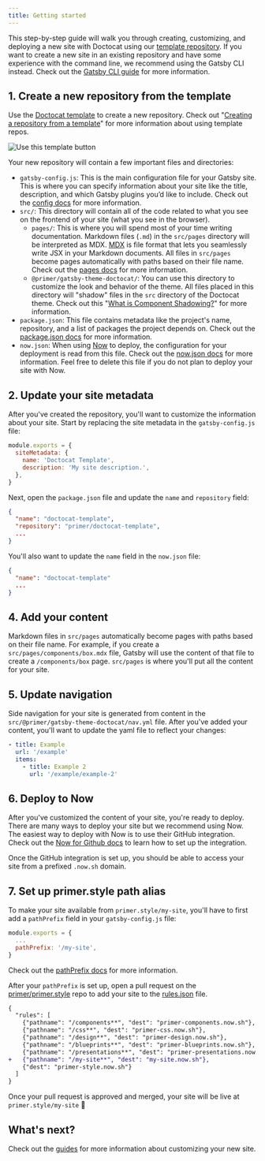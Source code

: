 ```yaml
---
title: Getting started
---
```


This step-by-step guide will walk you through creating, customizing, and deploying a new site with Doctocat using our [template repository](<](https://github.com/primer/doctocat-starter)>). If you want to create a new site in an existing repository and have some experience with the command line, we recommend using the Gatsby CLI instead. Check out the [Gatsby CLI guide](/guides/gatsby-cli) for more information.

## 1. Create a new repository from the template

Use the [Doctocat template](https://github.com/primer/doctocat-starter) to create a new repository. Check out "[Creating a repository from a template](https://help.github.com/en/articles/creating-a-repository-from-a-template)" for more information about using template repos.

![Use this template button](https://help.github.com/assets/images/help/repository/use-this-template-button.png)

Your new repository will contain a few important files and directories:

- `gatsby-config.js`: This is the main configuration file for your Gatsby site. This is where you can specify information about your site like the title, description, and which Gatsby plugins you’d like to include. Check out the [config docs](https://www.gatsbyjs.org/docs/gatsby-config/) for more information.
- `src/`: This directory will contain all of the code related to what you see on the frontend of your site (what you see in the browser).
  - `pages/`: This is where you will spend most of your time writing documentation. Markdown files (`.md`) in the `src/pages` directory will be interpreted as MDX. [MDX](https://mdxjs.com/) is file format that lets you seamlessly write JSX in your Markdown documents. All files in `src/pages` become pages automatically with paths based on their file name. Check out the [pages docs](https://www.gatsbyjs.org/docs/recipes/#creating-pages) for more information.
  - `@primer/gatsby-theme-doctocat/`: You can use this directory to customize the look and behavior of the theme. All files placed in this directory will "shadow" files in the `src` directory of the Doctocat theme. Check out this "[What is Component Shadowing?](https://www.gatsbyjs.org/blog/2019-04-29-component-shadowing/)" for more information.
- `package.json`: This file contains metadata like the project's name, repository, and a list of packages the project depends on. Check out the [package.json docs](https://docs.npmjs.com/files/package.json) for more information.
- `now.json`: When using [Now](https://zeit.co/now) to deploy, the configuration for your deployment is read from this file. Check out the [now.json docs](https://zeit.co/docs/v2/deployments/configuration/?query=now.json) for more information. Feel free to delete this file if you do not plan to deploy your site with Now.

## 2. Update your site metadata

After you've created the repository, you'll want to customize the information about your site. Start by replacing the site metadata in the `gatsby-config.js` file:

```js
module.exports = {
  siteMetadata: {
    name: 'Doctocat Template',
    description: 'My site description.',
  },
}
```

Next, open the `package.json` file and update the `name` and `repository` field:

```json
{
  "name": "doctocat-template",
  "repository": "primer/doctocat-template",
  ...
}
```

You'll also want to update the `name` field in the `now.json` file:

```json
{
  "name": "doctocat-template"
  ...
}
```

## 4. Add your content

Markdown files in `src/pages` automatically become pages with paths based on their file name. For example, if you create a `src/pages/components/box.mdx` file, Gatsby will use the content of that file to create a `/components/box` page. `src/pages` is where you'll put all the content for your site.

## 5. Update navigation

Side navigation for your site is generated from content in the `src/@primer/gatsby-theme-doctocat/nav.yml` file. After you've added your content, you'll want to update the yaml file to reflect your changes:

```yml
- title: Example
  url: '/example'
  items:
    - title: Example 2
      url: '/example/example-2'
```

## 6. Deploy to Now

After you've customized the content of your site, you're ready to deploy. There are many ways to deploy your site but we recommend using Now. The easiest way to deploy with Now is to use their GitHub integration. Check out the [Now for Github docs](https://zeit.co/docs/v2/integrations/now-for-github/) to learn how to set up the integration.

Once the GitHub integration is set up, you should be able to access your site from a prefixed `.now.sh` domain.

## 7. Set up primer.style path alias

To make your site available from `primer.style/my-site`, you'll have to first add a `pathPrefix` field in your `gatsby-config.js` file:

```js
module.exports = {
  ...
  pathPrefix: '/my-site',
}
```

Check out the [pathPrefix docs](https://www.gatsbyjs.org/docs/path-prefix/) for more information.

After your `pathPrefix` is set up, open a pull request on the [primer/primer.style](https://github.com/primer/primer.style) repo to add your site to the [rules.json](https://github.com/primer/primer.style/blob/master/rules.json) file.

```diff
{
  "rules": [
    {"pathname": "/components**", "dest": "primer-components.now.sh"},
    {"pathname": "/css**", "dest": "primer-css.now.sh"},
    {"pathname": "/design**", "dest": "primer-design.now.sh"},
    {"pathname": "/blueprints**", "dest": "primer-blueprints.now.sh"},
    {"pathname": "/presentations**", "dest": "primer-presentations.now.sh"},
+   {"pathname": "/my-site**", "dest": "my-site.now.sh"},
    {"dest": "primer-style.now.sh"}
  ]
}
```

Once your pull request is approved and merged, your site will be live at `primer.style/my-site` 🎉

## What's next?

Check out the [guides](#) for more information about customizing your new site.
